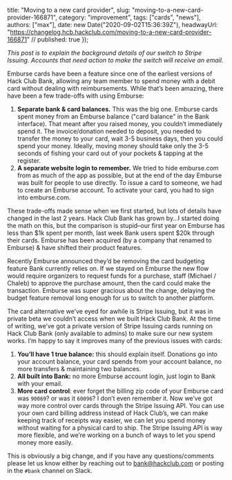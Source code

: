   title: "Moving to a new card provider",
  slug: "moving-to-a-new-card-provider-166871",
  category: "improvement",
  tags: ["cards", "news"],
  authors: ["max"],
  date: new Date("2020-09-02T15:36:39Z"),
  headwayUrl: "https://changelog.hcb.hackclub.com/moving-to-a-new-card-provider-166871" // published: true
});

_This post is to explain the background details of our switch to Stripe Issuing. Accounts that need action to make the switch will receive an email._

Emburse cards have been a feature since one of the earliest versions of Hack Club Bank, allowing any team member to spend money with a debit card without dealing with reimbursements. While that’s been amazing, there have been a few trade-offs with using Emburse:

1. **Separate bank & card balances.** This was the big one. Emburse cards spent money from an Emburse balance ("card balance" in the Bank interface). That meant after you raised money, you couldn’t immediately spend it. The invoice/donation needed to deposit, you needed to transfer the money to your card, wait 3-5 business days, then you could spend your money. Ideally, moving money should take only the 3-5 seconds of fishing your card out of your pockets & tapping at the register.
2. **A separate website login to remember.** We tried to hide emburse.com from as much of the app as possible, but at the end of the day Emburse was built for people to use directly. To issue a card to someone, we had to create an Emburse account. To activate your card, you had to sign into emburse.com.

These trade-offs made sense when we first started, but lots of details have changed in the last 2 years. Hack Club Bank has grown by…I started doing the math on this, but the comparison is stupid–our first year on Emburse has less than $1k spent per month, last week Bank users spent $20k through their cards. Emburse has been acquired (by a company that renamed to Emburse) & have shifted their product features.

Recently Emburse announced they’d be removing the card budgeting feature Bank currently relies on. If we stayed on Emburse the new flow would require organizers to request funds for a purchase, staff (Michael / Chaleb) to approve the purchase amount, then the card could make the transaction. Emburse was super gracious about the change, delaying the budget feature removal long enough for us to switch to another platform.

The card alternative we’ve eyed for awhile is Stripe Issuing, but it was in private beta we couldn’t access when we built Hack Club Bank. At the time of writing, we’ve got a private version of Stripe Issuing cards running on Hack Club Bank (only available to admins) to make sure our new system works. I’m happy to say it improves many of the previous issues with cards:

1. **You’ll have 1 true balance:** this should explain itself. Donations go into your account balance, your card spends from your account balance, no more transfers & maintaining two balances.
2. **All built into Bank:** no more Emburse account login, just login to Bank with your email.
3. **More card control**: ever forget the billing zip code of your Emburse card was `90069`? or was it `60096`? I don’t even remember it. Now we’ve got way more control over cards through the Stripe Issuing API. You can use your own card billing address instead of Hack Club’s, we can make keeping track of receipts way easier, we can let you spend money without waiting for a physical card to ship. The Stripe Issuing API is way more flexible, and we’re working on a bunch of ways to let you spend money more easily.

This is obviously a big change, and if you have any questions/comments please let us know either by reaching out to bank@hackclub.com or posting in the `#bank` channel on Slack.
